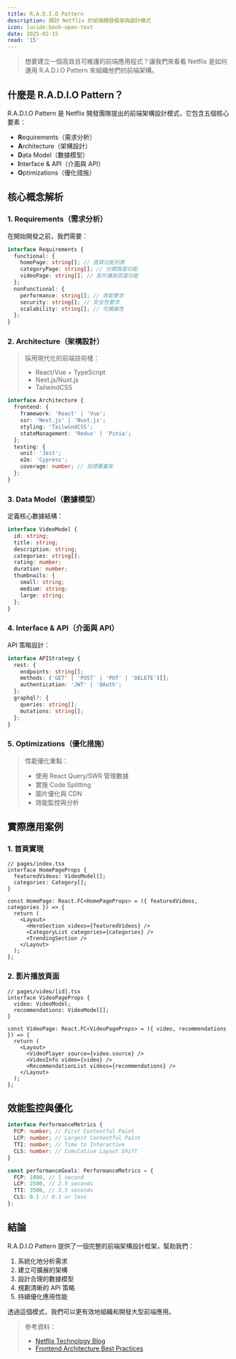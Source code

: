 ```yaml
---
title: R.A.D.I.O Pattern
description: 探討 Netflix 的前端開發框架與設計模式
icon: lucide:book-open-text
date: 2025-02-15
read: '15'
---
```


> 想要建立一個高效且可維護的前端應用程式？讓我們來看看 Netflix 是如何運用 R.A.D.I.O Pattern 來組織他們的前端架構。

## 什麼是 R.A.D.I.O Pattern？

R.A.D.I.O Pattern 是 Netflix 開發團隊提出的前端架構設計模式，它包含五個核心要素：

- **R**equirements（需求分析）
- **A**rchitecture（架構設計）
- **D**ata Model（數據模型）
- **I**nterface & API（介面與 API）
- **O**ptimizations（優化措施）

## 核心概念解析

### 1. Requirements（需求分析）

在開始開發之前，我們需要：

```typescript
interface Requirements {
  functional: {
    homePage: string[]; // 首頁功能列表
    categoryPage: string[]; // 分類頁面功能
    videoPage: string[]; // 影片播放頁面功能
  };
  nonFunctional: {
    performance: string[]; // 效能要求
    security: string[]; // 安全性要求
    scalability: string[]; // 可擴展性
  };
}
```

### 2. Architecture（架構設計）

> 採用現代化的前端技術棧：
> - React/Vue + TypeScript
> - Next.js/Nuxt.js
> - TailwindCSS


```typescript
interface Architecture {
  frontend: {
    framework: 'React' | 'Vue';
    ssr: 'Next.js' | 'Nuxt.js';
    styling: 'TailwindCSS';
    stateManagement: 'Redux' | 'Pinia';
  };
  testing: {
    unit: 'Jest';
    e2e: 'Cypress';
    coverage: number; // 目標覆蓋率
  };
}
```

### 3. Data Model（數據模型）

定義核心數據結構：

```typescript
interface VideoModel {
  id: string;
  title: string;
  description: string;
  categories: string[];
  rating: number;
  duration: number;
  thumbnails: {
    small: string;
    medium: string;
    large: string;
  };
}
```

### 4. Interface & API（介面與 API）

API 策略設計：

```typescript
interface APIStrategy {
  rest: {
    endpoints: string[];
    methods: ('GET' | 'POST' | 'PUT' | 'DELETE')[];
    authentication: 'JWT' | 'OAuth';
  };
  graphql?: {
    queries: string[];
    mutations: string[];
  };
}
```

### 5. Optimizations（優化措施）

> 性能優化重點：
>
> - 使用 React Query/SWR 管理數據
> - 實施 Code Splitting
> - 圖片優化與 CDN
> - 效能監控與分析


## 實際應用案例

### 1. 首頁實現

```tsx
// pages/index.tsx
interface HomePageProps {
  featuredVideos: VideoModel[];
  categories: Category[];
}

const HomePage: React.FC<HomePageProps> = ({ featuredVideos, categories }) => {
  return (
    <Layout>
      <HeroSection videos={featuredVideos} />
      <CategoryList categories={categories} />
      <TrendingSection />
    </Layout>
  );
};
```

### 2. 影片播放頁面

```tsx
// pages/video/[id].tsx
interface VideoPageProps {
  video: VideoModel;
  recommendations: VideoModel[];
}

const VideoPage: React.FC<VideoPageProps> = ({ video, recommendations }) => {
  return (
    <Layout>
      <VideoPlayer source={video.source} />
      <VideoInfo video={video} />
      <RecommendationList videos={recommendations} />
    </Layout>
  );
};
```

## 效能監控與優化

```typescript
interface PerformanceMetrics {
  FCP: number; // First Contentful Paint
  LCP: number; // Largest Contentful Paint
  TTI: number; // Time to Interactive
  CLS: number; // Cumulative Layout Shift
}

const performanceGoals: PerformanceMetrics = {
  FCP: 1000, // 1 second
  LCP: 2500, // 2.5 seconds
  TTI: 3500, // 3.5 seconds
  CLS: 0.1 // 0.1 or less
};
```

## 結論

R.A.D.I.O Pattern 提供了一個完整的前端架構設計框架，幫助我們：

1. 系統化地分析需求
2. 建立可擴展的架構
3. 設計合理的數據模型
4. 規劃清晰的 API 策略
5. 持續優化應用性能

透過這個模式，我們可以更有效地組織和開發大型前端應用。

> 參考資料：
> - [Netflix Technology Blog](https://netflixtechblog.com/)
> - [Frontend Architecture Best Practices](https://frontend-architecture.com/)

